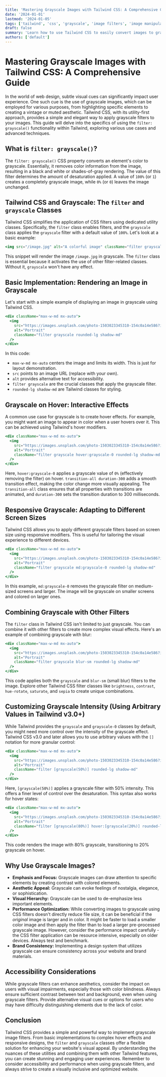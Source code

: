 ```yaml
---
title: 'Mastering Grayscale Images with Tailwind CSS: A Comprehensive Guide'
date: '2024-01-01'
lastmod: '2024-01-05'
tags: ['tailwind', 'css', 'grayscale', 'image filters', 'image manipulation', 'web development', 'frontend', 'utility-first css']
draft: false
summary: 'Learn how to use Tailwind CSS to easily convert images to grayscale. This comprehensive guide covers everything from basic grayscale filters to hover effects and advanced techniques for controlling image desaturation.'
authors: ['default']
---
```


# Mastering Grayscale Images with Tailwind CSS: A Comprehensive Guide

In the world of web design, subtle visual cues can significantly impact user experience. One such cue is the use of grayscale images, which can be employed for various purposes, from highlighting specific elements to creating a vintage or muted aesthetic.  Tailwind CSS, with its utility-first approach, provides a simple and elegant way to apply grayscale filters to your images. This guide will delve into the specifics of using the `filter: grayscale()` functionality within Tailwind, exploring various use cases and advanced techniques.

## What is `filter: grayscale()`?

The `filter: grayscale()` CSS property converts an element's color to grayscale.  Essentially, it removes color information from the image, resulting in a black and white or shades-of-gray rendering. The value of this filter determines the amount of desaturation applied.  A value of `100%` (or `1`) creates a completely grayscale image, while `0%` (or `0`) leaves the image unchanged.

## Tailwind CSS and Grayscale: The `filter` and `grayscale` Classes

Tailwind CSS simplifies the application of CSS filters using dedicated utility classes.  Specifically, the `filter` class enables filters, and the `grayscale` class applies the `grayscale` filter with a default value of `100%`. Let's look at a basic example:

```jsx
<img src="/image.jpg" alt="A colorful image" className="filter grayscale" />
```

This snippet will render the image `/image.jpg` in grayscale. The `filter` class is essential because it activates the use of other filter-related classes. Without it, `grayscale` won't have any effect.

## Basic Implementation: Rendering an Image in Grayscale

Let's start with a simple example of displaying an image in grayscale using Tailwind CSS.

```jsx
<div className="max-w-md mx-auto">
  <img
    src="https://images.unsplash.com/photo-1503023345310-154c0a14e586?ixlib=rb-4.0.3&ixid=MnwxMjA3fDB8MHxzZWFyY2h8Mnx8cGVyc29ufGVufDB8fDB8fA%3D%3D&auto=format&fit=crop&w=500&q=60"
    alt="Portrait"
    className="filter grayscale rounded-lg shadow-md"
  />
</div>
```

In this code:

*   `max-w-md mx-auto` centers the image and limits its width.  This is just for layout demonstration.
*   `src` points to an image URL (replace with your own).
*   `alt` provides alternative text for accessibility.
*   `filter grayscale` are the crucial classes that apply the grayscale filter.
*   `rounded-lg shadow-md` are Tailwind classes for styling.

## Grayscale on Hover: Interactive Effects

A common use case for grayscale is to create hover effects. For example, you might want an image to appear in color when a user hovers over it. This can be achieved using Tailwind's hover modifiers.

```jsx
<div className="max-w-md mx-auto">
  <img
    src="https://images.unsplash.com/photo-1503023345310-154c0a14e586?ixlib=rb-4.0.3&ixid=MnwxMjA3fDB8MHxzZWFyY2h8Mnx8cGVyc29ufGVufDB8fDB8fA%3D%3D&auto=format&fit=crop&w=500&q=60"
    alt="Portrait"
    className="filter grayscale hover:grayscale-0 rounded-lg shadow-md transition-all duration-300"
  />
</div>
```

Here, `hover:grayscale-0` applies a grayscale value of `0%` (effectively removing the filter) on hover. `transition-all duration-300` adds a smooth transition effect, making the color change more visually appealing. The `transition-all` class ensures that all properties with transitions are animated, and `duration-300` sets the transition duration to 300 milliseconds.

## Responsive Grayscale: Adapting to Different Screen Sizes

Tailwind CSS allows you to apply different grayscale filters based on screen size using responsive modifiers. This is useful for tailoring the visual experience to different devices.

```jsx
<div className="max-w-md mx-auto">
  <img
    src="https://images.unsplash.com/photo-1503023345310-154c0a14e586?ixlib=rb-4.0.3&ixid=MnwxMjA3fDB8MHxzZWFyY2h8Mnx8cGVyc29ufGVufDB8fDB8fA%3D%3D&auto=format&fit=crop&w=500&q=60"
    alt="Portrait"
    className="filter grayscale md:grayscale-0 rounded-lg shadow-md"
  />
</div>
```

In this example, `md:grayscale-0` removes the grayscale filter on medium-sized screens and larger.  The image will be grayscale on smaller screens and colored on larger ones.

## Combining Grayscale with Other Filters

The `filter` class in Tailwind CSS isn't limited to just grayscale. You can combine it with other filters to create more complex visual effects. Here's an example of combining grayscale with blur:

```jsx
<div className="max-w-md mx-auto">
  <img
    src="https://images.unsplash.com/photo-1503023345310-154c0a14e586?ixlib=rb-4.0.3&ixid=MnwxMjA3fDB8MHxzZWFyY2h8Mnx8cGVyc29ufGVufDB8fDB8fA%3D%3D&auto=format&fit=crop&w=500&q=60"
    alt="Portrait"
    className="filter grayscale blur-sm rounded-lg shadow-md"
  />
</div>
```

This code applies both the `grayscale` and `blur-sm` (small blur) filters to the image.  Explore other Tailwind CSS filter classes like `brightness`, `contrast`, `hue-rotate`, `saturate`, and `sepia` to create unique combinations.

## Customizing Grayscale Intensity (Using Arbitrary Values in Tailwind v3.0+)

While Tailwind provides the `grayscale` and `grayscale-0` classes by default, you might need more control over the intensity of the grayscale effect.  Tailwind CSS v3.0 and later allows you to use arbitrary values with the `[]` notation for more granular control:

```jsx
<div className="max-w-md mx-auto">
  <img
    src="https://images.unsplash.com/photo-1503023345310-154c0a14e586?ixlib=rb-4.0.3&ixid=MnwxMjA3fDB8MHxzZWFyY2h8Mnx8cGVyc29ufGVufDB8fDB8fA%3D%3D&auto=format&fit=crop&w=500&q=60"
    alt="Portrait"
    className="filter [grayscale(50%)] rounded-lg shadow-md"
  />
</div>
```

Here, `[grayscale(50%)]` applies a grayscale filter with 50% intensity. This offers a finer level of control over the desaturation. This syntax also works for hover states:

```jsx
<div className="max-w-md mx-auto">
  <img
    src="https://images.unsplash.com/photo-1503023345310-154c0a14e586?ixlib=rb-4.0.3&ixid=MnwxMjA3fDB8MHxzZWFyY2h8Mnx8cGVyc29ufGVufDB8fDB8fA%3D%3D&auto=format&fit=crop&w=500&q=60"
    alt="Portrait"
    className="filter [grayscale(80%)] hover:[grayscale(20%)] rounded-lg shadow-md transition-all duration-300"
  />
</div>
```

This code renders the image with 80% grayscale, transitioning to 20% grayscale on hover.

## Why Use Grayscale Images?

*   **Emphasis and Focus:** Grayscale images can draw attention to specific elements by creating contrast with colored elements.
*   **Aesthetic Appeal:** Grayscale can evoke feelings of nostalgia, elegance, or sophistication.
*   **Visual Hierarchy:** Grayscale can be used to de-emphasize less important elements.
*   **Performance Optimization:**  While converting images to grayscale using CSS filters doesn't directly reduce file size, it can be beneficial if the *original* image is larger and in color. It might be faster to load a smaller color image and then apply the filter than to load a larger pre-processed grayscale image. However, consider the performance impact carefully -  the CSS filter application can be resource intensive, especially on older devices. Always test and benchmark.
*   **Brand Consistency:** Implementing a design system that utilizes grayscale can ensure consistency across your website and brand materials.

## Accessibility Considerations

While grayscale filters can enhance aesthetics, consider the impact on users with visual impairments, especially those with color blindness.  Always ensure sufficient contrast between text and background, even when using grayscale filters.  Provide alternative visual cues or options for users who may have difficulty distinguishing elements due to the lack of color.

## Conclusion

Tailwind CSS provides a simple and powerful way to implement grayscale image filters.  From basic implementations to complex hover effects and responsive designs, the `filter` and `grayscale` classes offer a flexible solution for enhancing your website's visual appeal.  By understanding the nuances of these utilities and combining them with other Tailwind features, you can create stunning and engaging user experiences.  Remember to consider accessibility and performance when using grayscale filters, and always strive to create a visually inclusive and optimized website.